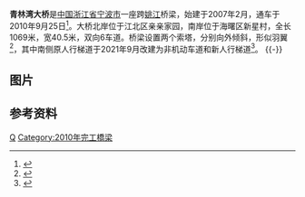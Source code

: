 {{Infobox Bridge
|bridge_name=青林湾大桥
|image= Qinglinwan Bridge.jpg
|carries= [[机场路_(宁波)|机场路]]，双向6车道
|crosses=[[姚江|姚江]]
|locale=[[浙江省|浙江省]][[寧波市|寧波市]][[海曙区|海曙区]]和[[江北区_(宁波市)|江北区]]
|length={{convert|1069|m|ft|0}}
|width= {{convert|40.5|m|ft|0}}
|open=2010年9月25日
|coordinates={{coord|29|54|21.22|N|121|30|30.85|E|display=inline}} 
}}
'''青林湾大桥'''是[[中国|中国]][[浙江省|浙江省]][[宁波市|宁波市]]一座跨[[姚江|姚江]]桥梁，始建于2007年2月，通车于2010年9月25日<ref>{{cite web|url=http://news.cnnb.com.cn/system/2010/09/25/006689132.shtml|title=宁波青林湾大桥今天通车 新一批重大项目开工|publisher=中国宁波网|date=2010-09-25|accessdate=2011-10-30|archive-url=https://web.archive.org/web/20100928040127/http://news.cnnb.com.cn/system/2010/09/25/006689132.shtml|archive-date=2010-09-28|dead-url=no}}</ref>。大桥北岸位于江北区亲亲家园，南岸位于海曙区新星村，全长1069米，宽40.5米，双向6车道。桥梁设置两个索塔，分别向外倾斜，形似羽翼<ref>{{cite journal|title=宁波五路四桥大跨径桥梁设计综述|author=龚建峰, 马磊, 吴伟胜|journal=城市道桥与防洪|year=2008|issue=10}}</ref>，其中南侧原人行梯道于2021年9月改建为非机动车道和新人行梯道<ref>{{Cite web|title=青林湾大桥两侧装上蓝色车道便桥 非机动车跨江更安全-新闻中心-中国宁波网|url=http://news.cnnb.com.cn/system/2021/10/12/030295858.shtml|access-date=2021-11-01|work=news.cnnb.com.cn}}</ref>。
{{-}}
== 图片 ==
{{Gallery
|title=
|footer=
|width=150
|lines=1
|align=center
|File:Qinglinwan Bridge 1.jpg|青林湾大桥主桥
|File:Qinglinwan Bridge 7.jpg|青林湾大桥桥底
|File:Qinglinwan Bridge 3.jpg|原青林湾大桥南侧人行梯道，现已改建为非机动车道和新人行梯道
|File:Qinglinwan Bridge 8.jpg|青林湾大桥南侧非机动车道引桥
|File:Qinglinwan Bridge 9.jpg|青林湾大桥南侧非机动车道及新人行梯道
}}

== 参考资料 ==
{{reflist}}

{{宁波桥梁|Q}}
{{Crossings navbox
|structure= 跨河设施
|place= [[姚江|姚江]]
|bridge= 青林湾大桥
|bridge signs= [[机场路_(宁波)|机场路]]
|downstream= [[江北大桥|江北大桥]]
|downstream signs= [[江北大道|江北大道]]
|upstream= [[西洪大桥|西洪大桥]]
|upstream signs= [[广元路_(宁波)|广元路]]
}}
{{Ningbo-stub}}

[[Category:宁波桥梁|Q]]
[[Category:2010年完工橋梁|Category:2010年完工橋梁]]